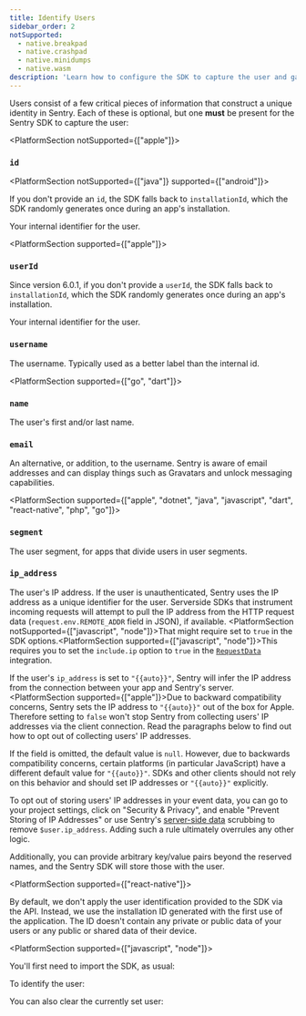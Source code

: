 ```yaml
---
title: Identify Users
sidebar_order: 2
notSupported:
  - native.breakpad
  - native.crashpad
  - native.minidumps
  - native.wasm
description: 'Learn how to configure the SDK to capture the user and gain critical pieces of information that construct a unique identity in Sentry.'
---
```


Users consist of a few critical pieces of information that construct a unique identity in Sentry. Each of these is optional, but one **must** be present for the Sentry SDK to capture the user:

<DefinitionList>

<PlatformSection notSupported={["apple"]}>

### `id`

<PlatformSection notSupported={["java"]} supported={["android"]}>

<Note>

If you don't provide an `id`, the SDK falls back to `installationId`, which the SDK randomly generates once during an app's installation.

</Note>

</PlatformSection>

Your internal identifier for the user.

</PlatformSection>

<PlatformSection supported={["apple"]}>

### `userId`

<Note>

Since version 6.0.1, if you don't provide a `userId`, the SDK falls back to `installationId`, which the SDK randomly generates once during an app's installation.

</Note>

Your internal identifier for the user.

</PlatformSection>

### `username`

The username. Typically used as a better label than the internal id.

<PlatformSection supported={["go", "dart"]}>

### `name`

The user's first and/or last name.
</PlatformSection>

### `email`

An alternative, or addition, to the username. Sentry is aware of email addresses and can display things such as Gravatars and unlock messaging capabilities.

<PlatformSection supported={["apple", "dotnet", "java", "javascript", "dart", "react-native", "php", "go"]}>

### `segment`

The user segment, for apps that divide users in user segments.

</PlatformSection>

### `ip_address`

The user's IP address. If the user is unauthenticated, Sentry uses the IP address as a unique identifier for the user.
Serverside SDKs that instrument incoming requests will attempt to pull the IP address from the HTTP request data (`request.env.REMOTE_ADDR` field in JSON), if available. <PlatformSection notSupported={["javascript", "node"]}>That might require <PlatformIdentifier name="send-default-pii" /> set to `true` in the SDK options.</PlatformSection><PlatformSection supported={["javascript", "node"]}>This requires you to set the `include.ip` option to `true` in the [`RequestData`](/platforms/node/guides/connect/configuration/integrations/default-integrations/#requestdata) integration.</PlatformSection>

If the user's `ip_address` is set to `"{{auto}}"`, Sentry will infer the IP address from the connection between your app and Sentry's server. <PlatformSection supported={["apple"]}>Due to backward compatibility concerns, Sentry sets the IP address to `"{{auto}}"` out of the box for Apple. Therefore setting <PlatformIdentifier name="send-default-pii" /> to `false` won't stop Sentry from collecting users' IP addresses via the client connection. Read the paragraphs below to find out how to opt out of collecting users' IP addresses.</PlatformSection>

If the field is omitted, the default value is `null`. However, due to backwards compatibility concerns, certain platforms (in particular JavaScript) have a different default value for `"{{auto}}"`. SDKs and other clients should not rely on this behavior and should set IP addresses or `"{{auto}}"` explicitly.

To opt out of storing users' IP addresses in your event data, you can go to your project settings, click on "Security & Privacy", and enable "Prevent Storing of IP Addresses" or use Sentry's [server-side data](/product/data-management-settings/scrubbing/) scrubbing to remove `$user.ip_address`. Adding such a rule ultimately overrules any other logic.

</DefinitionList>

Additionally, you can provide arbitrary key/value pairs beyond the reserved names, and the Sentry SDK will store those with the user.

<PlatformSection supported={["react-native"]}>

By default, we don't apply the user identification provided to the SDK via the API. Instead, we use the installation ID generated with the first use of the application. The ID doesn't contain any private or public data of your users or any public or shared data of their device.

</PlatformSection>

<PlatformSection supported={["javascript", "node"]}>

You'll first need to import the SDK, as usual:

<PlatformContent includePath="enriching-events/import" />

</PlatformSection>

To identify the user:

<PlatformContent includePath="enriching-events/set-user" />

<PlatformContent includePath="enriching-events/unset-user">

You can also clear the currently set user:

</PlatformContent>
